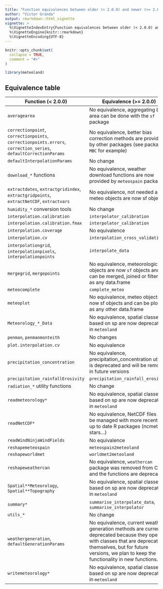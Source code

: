 ```yaml
---
title: "Function equivalences between older (< 2.0.0) and newer (>= 2.0.0) meteoland versions"
author: "Victor Granda"
output: rmarkdown::html_vignette
vignette: >
  %\VignetteIndexEntry{Function equivalences between older (< 2.0.0) and newer (>= 2.0.0) meteoland versions}
  %\VignetteEngine{knitr::rmarkdown}
  %\VignetteEncoding{UTF-8}
---
```


```r
knitr::opts_chunk$set(
  collapse = TRUE,
  comment = "#>"
)
```

```r
library(meteoland)
```

## Equivalence table

Function (< 2.0.0) | Equivalence (>= 2.0.0) | deprecated
--------------|----------------|-------------
`averagearea` | No equivalence, aggregating by area can be done with the `sf` package | `TRUE`
`correctionpoint`, `correctionpoints`, `correctionpoints.errors`, `correction_series`, `defaultCorrectionParams` | No equivalence, better bias correction methods are provided by other packages (see package `MBC` for example) | `TRUE`
`defaultInterpolationParams` | No change | `FALSE`
`download_*` functions | No equivalence, weather download functions are now provided by `meteospain` package | `TRUE`
`extractdates`, `extractgridindex`, `extractgridpoints`, `extractNetCDF`, `extractvars` | No equivalence, not needed as the meteo objects are now sf objects | `TRUE`
`humidity_*` conversion tools | No change | `FALSE`
`interpolation.calibration` | `interpolator_calibration` | `TRUE`
`interpolation.calibration.fmax` | `interpolator_calibration` | `TRUE`
`interpolation.coverage` | No equivalence | `TRUE`
`interpolation.cv` | `interpolation_cross_validation` | `TRUE`
`interpolationgrid`, `interpolationpixels`, `interpolationpoints` | `interpolate_data` | `TRUE`
`mergegrid`, `mergepoints` | No equivalence, meteorological objects are now `sf` objects and can be merged, joined or filtered as any data.frame | `TRUE`
`meteocomplete` | `complete_meteo` | `TRUE`
`meteoplot` | No equivalence, meteo objects are now sf objects and can be plotted as any other data.frame | `TRUE`
`Meteorology_*_Data` | No equivalence, spatial classes based on sp are now deprecated in `meteoland` | `TRUE`
`penman`, `penmanmonteith` | No changes | `FALSE`
`plot.interpolation.cv` | No equivalence | `TRUE`
`precipitation_concentration` | No equivalence, precipitation_concentration utility is deprecated and will be removed in future versions | `TRUE`
`precipitation_rainfallErosivity` | `precipitation_rainfall_erosivity` | `TRUE`
`radiation_*` utility functions | No change | `FALSE`
`readmeteorology*` | No equivalence, spatial classes based on sp are now deprecated in `meteoland` | `TRUE`
`readNetCDF*` | No equivalence, NetCDF files can be managed with more recent and up to date R packages (ncmeta, stars...) | `TRUE`
`readWindNinjaWindFields` | No equivalence | `TRUE`
`reshapemeteospain` | `meteospain2meteoland` | `TRUE`
`reshapeworldmet` | `worldmet2meteoland` | `TRUE`
`reshapeweathercan` | No equivalence, `weathercan` package was removed from CRAN and the functions are deprecated | `TRUE`
`Spatial**Meteorology`, `Spatial**Topography` | No equivalence, spatial classes based on sp are now deprecated in `meteoland` | `TRUE`
`summary*` | `summarise_interpolate_data`, `summarise_interpolator` | `TRUE`
`utils_*` | No change | `FALSE`
`weathergeneration`, `defaultGenerationParams` | No equivalence, current weather generation methods are currently deprecated because they operate with classes that are deprecated themselves, but for future versions, we plan to keep the functionality in new functions. | `TRUE`
`writemeteorology*` | No equivalence, spatial classes based on sp are now deprecated in `meteoland` | `TRUE`


